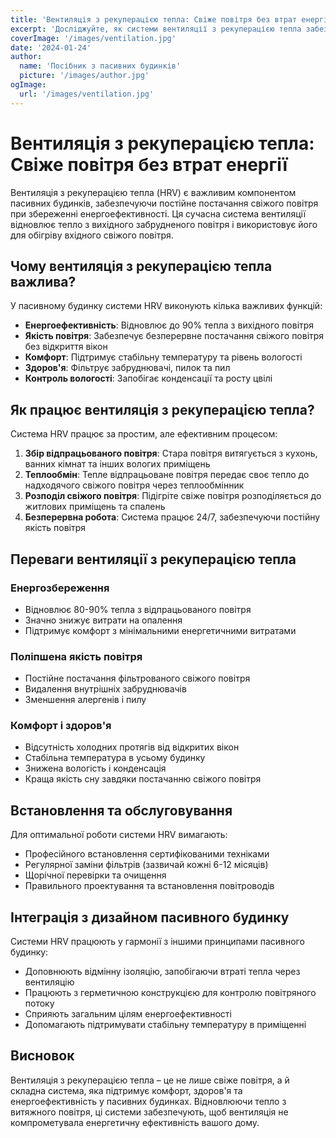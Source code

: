 ```yaml
---
title: 'Вентиляція з рекуперацією тепла: Свіже повітря без втрат енергії'
excerpt: 'Досліджуйте, як системи вентиляції з рекуперацією тепла забезпечують свіже повітря, зберігаючи енергоефективність у пасивних будинках.'
coverImage: '/images/ventilation.jpg'
date: '2024-01-24'
author:
  name: 'Посібник з пасивних будинків'
  picture: '/images/author.jpg'
ogImage:
  url: '/images/ventilation.jpg'
---
```


# Вентиляція з рекуперацією тепла: Свіже повітря без втрат енергії

Вентиляція з рекуперацією тепла (HRV) є важливим компонентом пасивних будинків, забезпечуючи постійне постачання свіжого повітря при збереженні енергоефективності. Ця сучасна система вентиляції відновлює тепло з вихідного забрудненого повітря і використовує його для обігріву вхідного свіжого повітря.

## Чому вентиляція з рекуперацією тепла важлива?

У пасивному будинку системи HRV виконують кілька важливих функцій:

- **Енергоефективність**: Відновлює до 90% тепла з вихідного повітря
- **Якість повітря**: Забезпечує безперервне постачання свіжого повітря без відкриття вікон
- **Комфорт**: Підтримує стабільну температуру та рівень вологості
- **Здоров'я**: Фільтрує забруднювачі, пилок та пил
- **Контроль вологості**: Запобігає конденсації та росту цвілі

## Як працює вентиляція з рекуперацією тепла?

Система HRV працює за простим, але ефективним процесом:

1. **Збір відпрацьованого повітря**: Стара повітря витягується з кухонь, ванних кімнат та інших вологих приміщень
2. **Теплообмін**: Тепле відпрацьоване повітря передає своє тепло до надходячого свіжого повітря через теплообмінник
3. **Розподіл свіжого повітря**: Підігріте свіже повітря розподіляється до житлових приміщень та спалень
4. **Безперервна робота**: Система працює 24/7, забезпечуючи постійну якість повітря

## Переваги вентиляції з рекуперацією тепла

### Енергозбереження
- Відновлює 80-90% тепла з відпрацьованого повітря
- Значно знижує витрати на опалення
- Підтримує комфорт з мінімальними енергетичними витратами

### Поліпшена якість повітря
- Постійне постачання фільтрованого свіжого повітря
- Видалення внутрішніх забруднювачів
- Зменшення алергенів і пилу

### Комфорт і здоров'я
- Відсутність холодних протягів від відкритих вікон
- Стабільна температура в усьому будинку
- Знижена вологість і конденсація
- Краща якість сну завдяки постачанню свіжого повітря

## Встановлення та обслуговування

Для оптимальної роботи системи HRV вимагають:

- Професійного встановлення сертифікованими техніками
- Регулярної заміни фільтрів (зазвичай кожні 6-12 місяців)
- Щорічної перевірки та очищення
- Правильного проектування та встановлення повітроводів

## Інтеграція з дизайном пасивного будинку

Системи HRV працюють у гармонії з іншими принципами пасивного будинку:

- Доповнюють відмінну ізоляцію, запобігаючи втраті тепла через вентиляцію
- Працюють з герметичною конструкцією для контролю повітряного потоку
- Сприяють загальним цілям енергоефективності
- Допомагають підтримувати стабільну температуру в приміщенні

## Висновок

Вентиляція з рекуперацією тепла – це не лише свіже повітря, а й складна система, яка підтримує комфорт, здоров'я та енергоефективність у пасивних будинках. Відновлюючи тепло з витяжного повітря, ці системи забезпечують, щоб вентиляція не компрометувала енергетичну ефективність вашого дому.